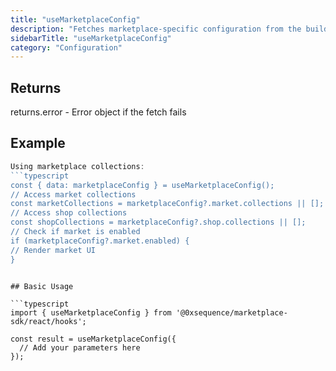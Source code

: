 ```yaml
---
title: "useMarketplaceConfig"
description: "Fetches marketplace-specific configuration from the builder API This hook retrieves the marketplace configuration including project settings, enabled features, collections, and marketplace pages (market and shop). The data is cached indefinitely and won't refetch automatically."
sidebarTitle: "useMarketplaceConfig"
category: "Configuration"
---
```


## Returns

returns.error - Error object if the fetch fails

## Example

```typescript
Using marketplace collections:
```typescript
const { data: marketplaceConfig } = useMarketplaceConfig();
// Access market collections
const marketCollections = marketplaceConfig?.market.collections || [];
// Access shop collections
const shopCollections = marketplaceConfig?.shop.collections || [];
// Check if market is enabled
if (marketplaceConfig?.market.enabled) {
// Render market UI
}
```
```

## Basic Usage

```typescript
import { useMarketplaceConfig } from '@0xsequence/marketplace-sdk/react/hooks';

const result = useMarketplaceConfig({
  // Add your parameters here
});
```

